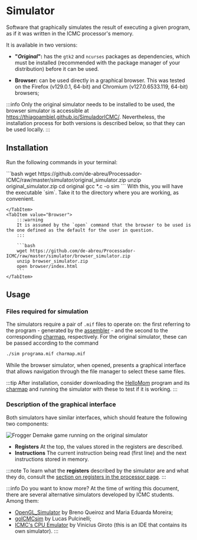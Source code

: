 
# Simulator

Software that graphically simulates the result of executing a given program, as if it was written in the ICMC processor's memory.

It is available in two versions:

- **"*Original*":** has the `gtk2` and `ncurses` packages as dependencies, which must be installed (recommended with the package manager of your distribution) before it can be used.

- **Browser:** can be used directly in a graphical browser. This was tested on the Firefox (v129.0.1, 64-bit) and Chromium (v127.0.6533.119, 64-bit) browsers;

:::info
Only the original simulator needs to be installed to be used, the browser simulator is accessible at https://thiagoambiel.github.io/SimuladorICMC/. Nevertheless, the installation process for both versions is described below, so that they can be used locally.
:::
## Installation

Run the following commands in your terminal:

<Tabs>
    <TabItem value="Original">
        ```bash
        wget https://github.com/de-abreu/Processador-ICMC/raw/master/simulator/original_simulator.zip
        unzip original_simulator.zip
        cd original
        gcc *.c -o sim
        ```
        With this, you will have the executable `sim`. Take it to the directory where you are working, as convenient.

    </TabItem>
    <TabItem value="Browser">
        :::warning
        It is assumed by the `open` command that the browser to be used is the one defined as the default for the user in question.
        :::

        ```bash
        wget https://github.com/de-abreu/Processador-ICMC/raw/master/simulator/browser_simulator.zip
        unzip browser_simulator.zip
        open browser/index.html
        ```
    </TabItem>
</Tabs>


## Usage

### Files required for simulation
The simulators require a pair of `.mif` files to operate on: the first referring to the program - generated by the [assembler](/docs/componentes/montador) - and the second to the corresponding [charmap](/docs/guias/charmaps), respectively. For the original simulator, these can be passed according to the command

```bash
./sim programa.mif charmap.mif
```

While the browser simulator, when opened, presents a graphical interface that allows navigation through the file manager to select these same files.

:::tip
After installation, consider downloading the [HelloMom](https://github.com/de-abreu/Processador-ICMC/assembly-software/HelloMom/HelloMom.mif) program and its [charmap](https://github.com/de-abreu/Processador-ICMC/assembly-software/HelloMom/charmap.mif) and running the simulator with these to test if it is working.
:::

### Description of the graphical interface

Both simulators have similar interfaces, which should feature the following two components:

![Frogger Demake game running on the original simulator](/img/simulador.svg)
- **<Highlight color="#26762b">Registers</Highlight>** At the top, the values stored in the registers are described.
- **<Highlight color="#64272b">Instructions</Highlight>** The current instruction being read (first line) and the next instructions stored in memory.

:::note
To learn what the **registers** described by the simulator are and what they do, consult the [section on registers in the processor page](/docs/componentes/processador/#registers).
:::

:::info Do you want to know more?
At the time of writing this document, there are several alternative simulators developed by ICMC students. Among them:
- [OpenGL_Simulator](https://github.com/de-abreu/Processador-ICMC/blob/master/simulator/opengl/README.md) by Breno Queiroz and Maria Eduarda Moreira;
- [goICMCsim](https://github.com/lucasgpulcinelli/goICMCsim) by Lucas Pulcinelli;
- [ICMC's CPU Emulator](https://proc.giroto.dev/) by Vinicius Giroto (this is an IDE that contains its own simulator).
:::
